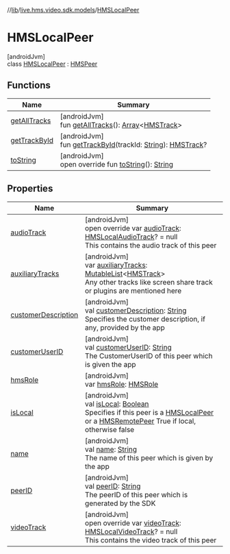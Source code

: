 //[lib](/api-reference/android/v2/home/content)/[live.hms.video.sdk.models](../index)/[HMSLocalPeer](index)

# HMSLocalPeer

[androidJvm]\
class [HMSLocalPeer](index) : [HMSPeer](../-h-m-s-peer/index)

## Functions

| Name                                           | Summary                                                                                                                                                                                                                            |
| ---------------------------------------------- | ---------------------------------------------------------------------------------------------------------------------------------------------------------------------------------------------------------------------------------- |
| [getAllTracks](../-h-m-s-peer/get-all-tracks)  | [androidJvm]<br />fun [getAllTracks](../-h-m-s-peer/get-all-tracks)(): [Array](https://kotlinlang.org/api/latest/jvm/stdlib/kotlin/-array/index.html)<[HMSTrack](../../live.hms.video.media.tracks/-h-m-s-track/index)>            |
| [getTrackById](../-h-m-s-peer/get-track-by-id) | [androidJvm]<br />fun [getTrackById](../-h-m-s-peer/get-track-by-id)(trackId: [String](https://kotlinlang.org/api/latest/jvm/stdlib/kotlin/-string/index.html)): [HMSTrack](../../live.hms.video.media.tracks/-h-m-s-track/index)? |
| [toString](to-string)                          | [androidJvm]<br />open override fun [toString](to-string)(): [String](https://kotlinlang.org/api/latest/jvm/stdlib/kotlin/-string/index.html)                                                                                      |

## Properties

| Name                                                              | Summary                                                                                                                                                                                                                                                                                                                                    |
| ----------------------------------------------------------------- | ------------------------------------------------------------------------------------------------------------------------------------------------------------------------------------------------------------------------------------------------------------------------------------------------------------------------------------------ |
| [audioTrack](audio-track)                                         | [androidJvm]<br />open override var [audioTrack](audio-track): [HMSLocalAudioTrack](../../live.hms.video.media.tracks/-h-m-s-local-audio-track/index)? = null<br />This contains the audio track of this peer                                                                                                                              |
| [auxiliaryTracks](index#425968131%2FProperties%2F-1973928616)     | [androidJvm]<br />var [auxiliaryTracks](index#425968131%2FProperties%2F-1973928616): [MutableList](https://kotlinlang.org/api/latest/jvm/stdlib/kotlin.collections/-mutable-list/index.html)<[HMSTrack](../../live.hms.video.media.tracks/-h-m-s-track/index)><br />Any other tracks like screen share track or plugins are mentioned here |
| [customerDescription](index#653850035%2FProperties%2F-1973928616) | [androidJvm]<br />val [customerDescription](index#653850035%2FProperties%2F-1973928616): [String](https://kotlinlang.org/api/latest/jvm/stdlib/kotlin/-string/index.html)<br />Specifies the customer description, if any, provided by the app                                                                                             |
| [customerUserID](index#1687923365%2FProperties%2F-1973928616)     | [androidJvm]<br />val [customerUserID](index#1687923365%2FProperties%2F-1973928616): [String](https://kotlinlang.org/api/latest/jvm/stdlib/kotlin/-string/index.html)<br />The CustomerUserID of this peer which is given the app                                                                                                          |
| [hmsRole](index#429852173%2FProperties%2F-1973928616)             | [androidJvm]<br />var [hmsRole](index#429852173%2FProperties%2F-1973928616): [HMSRole](../../live.hms.video.sdk.models.role/-h-m-s-role/index)                                                                                                                                                                                             |
| [isLocal](index#-5510672%2FProperties%2F-1973928616)              | [androidJvm]<br />val [isLocal](index#-5510672%2FProperties%2F-1973928616): [Boolean](https://kotlinlang.org/api/latest/jvm/stdlib/kotlin/-boolean/index.html)<br />Specifies if this peer is a [HMSLocalPeer](index) or a [HMSRemotePeer](../-h-m-s-remote-peer/index) True if local, otherwise false                                     |
| [name](index#1772522654%2FProperties%2F-1973928616)               | [androidJvm]<br />val [name](index#1772522654%2FProperties%2F-1973928616): [String](https://kotlinlang.org/api/latest/jvm/stdlib/kotlin/-string/index.html)<br />The name of this peer which is given by the app                                                                                                                           |
| [peerID](index#-1542836628%2FProperties%2F-1973928616)            | [androidJvm]<br />val [peerID](index#-1542836628%2FProperties%2F-1973928616): [String](https://kotlinlang.org/api/latest/jvm/stdlib/kotlin/-string/index.html)<br />The peerID of this peer which is generated by the SDK                                                                                                                  |
| [videoTrack](video-track)                                         | [androidJvm]<br />open override var [videoTrack](video-track): [HMSLocalVideoTrack](../../live.hms.video.media.tracks/-h-m-s-local-video-track/index)? = null<br />This contains the video track of this peer                                                                                                                              |
